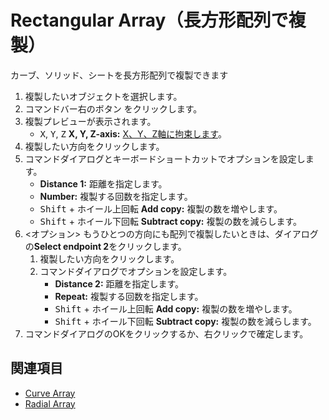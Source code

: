 
# Rectangular Array（長方形配列で複製）

<Reference shortcut="" command="Rectangular Array" button="コマンドバー右" />

カーブ、ソリッド、シートを長方形配列で複製できます

1. 複製したいオブジェクトを選択します。
2. コマンドバー右のボタン <ButtonIcon type="button-rectangular-array" /> をクリックします。
3. 複製プレビューが表示されます。
   - <kbd>X</kbd>, <kbd>Y</kbd>, <kbd>Z</kbd> **X, Y, Z-axis:** [X、Y、Z軸に拘束します](./sketching-tips#constrain-to-the-x-y-or-z-axis)。
4. 複製したい方向をクリックします。
5. コマンドダイアログとキーボードショートカットでオプションを設定します。
   - **Distance 1:** 距離を指定します。
   - **Number:** 複製する回数を指定します。
   - <kbd>Shift</kbd> + ホイール上回転 **Add copy:** 複製の数を増やします。
   - <kbd>Shift</kbd> + ホイール下回転 **Subtract copy:** 複製の数を減らします。
5. \<オプション\> もうひとつの方向にも配列で複製したいときは、ダイアログの**Select endpoint 2**をクリックします。
    1. 複製したい方向をクリックします。
    2. コマンドダイアログでオプションを設定します。
         - **Distance 2:** 距離を指定します。
         - **Repeat:** 複製する回数を指定します。
         - <kbd>Shift</kbd> + ホイール上回転 **Add copy:** 複製の数を増やします。
         - <kbd>Shift</kbd> + ホイール下回転 **Subtract copy:** 複製の数を減らします。
6. コマンドダイアログのOKをクリックするか、右クリックで確定します。

## 関連項目
- [Curve Array](./curve-array)
- [Radial Array](./radial-array)










